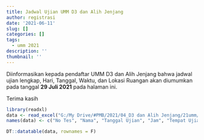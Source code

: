 ```yaml
---
title: Jadwal Ujian UMM D3 dan Alih Jenjang
author: registrasi
date: '2021-06-11'
slug: []
categories: []
tags:
  - umm 2021
description: ''
thumbnail: ''
---
```


Diinformasikan kepada pendaftar UMM D3 dan Alih Jenjang bahwa jadwal ujian lengkap, Hari, Tanggal, Waktu, dan Lokasi Ruangan akan diumumkan pada tanggal **29 Juli 2021** pada halaman ini.

Terima kasih

```r
library(readxl)
data <- read_excel("G:/My Drive/#PMB/2021/04_D3 dan Alih Jenjang/21umm/jadwal umm 2021.xlsx")
names(data) <- c("No Tes", "Nama", "Tanggal Ujian", "Jam", "Tempat Ujian", "Ruan Ujian")

DT::datatable(data, rownames = F)
```
